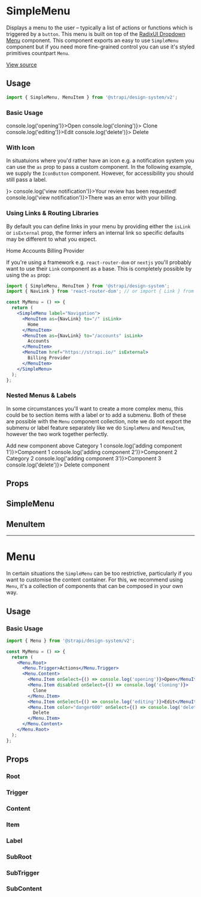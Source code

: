 

<Meta title="Design System/Components/v2/SimpleMenu" component={SimpleMenu} />

# SimpleMenu

Displays a menu to the user – typically a list of actions or functions which is triggered
by a `button`. This menu is built on top of the [RadixUI Dropdown Menu](https://www.radix-ui.com/docs/primitives/components/dropdown-menu)
component. This component exports an easy to use `SimpleMenu` component but if you need
more fine-grained control you can use it's styled primitives countpart `Menu`.

[View source](https://github.com/strapi/design-system-experiments/tree/main/packages/strapi-design-system/src/v2/SimpleMenu)

## Usage

```js
import { SimpleMenu, MenuItem } from '@strapi/design-system/v2';
```

### Basic Usage

<Canvas>
  <Story name="basic">
    <SimpleMenu label="Actions">
      <MenuItem onSelect={() => console.log('opening')}>Open</MenuItem>
      <MenuItem disabled onSelect={() => console.log('cloning')}>
        Clone
      </MenuItem>
      <MenuItem onSelect={() => console.log('editing')}>Edit</MenuItem>
      <MenuItem color="danger600" onSelect={() => console.log('delete')}>
        Delete
      </MenuItem>
    </SimpleMenu>
  </Story>
</Canvas>

### With Icon

In situatuions where you'd rather have an icon e.g. a notification system you can use
the `as` prop to pass a custom component. In the following example, we supply the `IconButton`
component. However, for accessibility you should still pass a label.

<Canvas>
  <Story name="with icons">
    <SimpleMenu aria-label="Notifications" as={IconButton} icon={<Bell />}>
      <MenuItem onSelect={() => console.log('view notification')}>Your review has been requested!</MenuItem>
      <MenuItem onSelect={() => console.log('view notification')}>There was an error with your billing.</MenuItem>
    </SimpleMenu>
  </Story>
</Canvas>

### Using Links & Routing Libraries

By default you can define links in your menu by providing either the `isLink` or `isExternal` prop, the former infers
an internal link so specific defaults may be different to what you expect.

<Canvas>
  <Story name="with links">
    <SimpleMenu label="Navigation">
      <MenuItem href="/" isLink>
        Home
      </MenuItem>
      <MenuItem href="/accounts" isLink>
        Accounts
      </MenuItem>
      <MenuItem href="https://strapi.io/" isExternal>
        Billing Provider
      </MenuItem>
    </SimpleMenu>
  </Story>
</Canvas>

If you're using a framework e.g. `react-router-dom` or `nextjs` you'll probably want to use their `Link` component as
a base. This is completely possible by using the `as` prop:

```jsx
import { SimpleMenu, MenuItem } from '@strapi/design-system';
import { NavLink } from 'react-router-dom'; // or import { Link } from 'next/link'

const MyMenu = () => {
  return (
    <SimpleMenu label="Navigation">
      <MenuItem as={NavLink} to="/" isLink>
        Home
      </MenuItem>
      <MenuItem as={NavLink} to="/accounts" isLink>
        Accounts
      </MenuItem>
      <MenuItem href="https://strapi.io/" isExternal>
        Billing Provider
      </MenuItem>
    </SimpleMenu>
  );
};
```

### Nested Menus & Labels

In some circumstances you'll want to create a more complex menu, this could be to section items with a label or to
add a submenu. Both of these are possible with the `Menu` component collection, note we do not export the submenu or
label feature separately like we do `SimpleMenu` and `MenuItem`, however the two work together perfectly.

<Canvas>
  <Story name="nested menu">
    <SimpleMenu label="Actions">
      <Menu.SubRoot>
        <Menu.SubTrigger>Add new component above</Menu.SubTrigger>
        <Menu.SubContent>
          <Menu.Label>Category 1</Menu.Label>
          <MenuItem onSelect={() => console.log('adding component 1')}>Component 1</MenuItem>
          <MenuItem onSelect={() => console.log('adding component 2')}>Component 2</MenuItem>
          <Menu.Label>Category 2</Menu.Label>
          <MenuItem onSelect={() => console.log('adding component 3')}>Component 3</MenuItem>
        </Menu.SubContent>
      </Menu.SubRoot>
      <MenuItem color="danger600" onSelect={() => console.log('delete')}>
        Delete component
      </MenuItem>
    </SimpleMenu>
  </Story>
</Canvas>

## Props

## SimpleMenu

<ArgsTable of={SimpleMenu} />

## MenuItem

<ArgsTable of={MenuItem} />

---

# Menu

In certain situations the `SimpleMenu` can be too restrictive, particularly if you want to customise the content
container. For this, we recommend using `Menu`, it's a collection of components that can be composed in your own way.

## Usage

### Basic Usage

```jsx
import { Menu } from '@strapi/design-system/v2';

const MyMenu = () => {
  return (
    <Menu.Root>
      <Menu.Trigger>Actions</Menu.Trigger>
      <Menu.Content>
        <Menu.Item onSelect={() => console.log('opening')}>Open</MenuItem>
        <Menu.Item disabled onSelect={() => console.log('cloning')}>
          Clone
        </Menu.Item>
        <Menu.Item onSelect={() => console.log('editing')}>Edit</MenuItem>
        <Menu.Item color="danger600" onSelect={() => console.log('delete')}>
          Delete
        </Menu.Item>
      </Menu.Content>
    </Menu.Root>
  );
};
```

## Props

### Root

<ArgsTable of={Menu.Root} />

### Trigger

<ArgsTable of={Menu.Trigger} />

### Content

<ArgsTable of={Menu.Content} />

### Item

<ArgsTable of={Menu.Item} />

### Label

<ArgsTable of={Menu.Label} />

### SubRoot

<ArgsTable of={Menu.SubRoot} />

### SubTrigger

<ArgsTable of={Menu.SubTrigger} />

### SubContent

<ArgsTable of={Menu.SubContent} />
